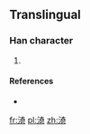 ==Translingual==

===Han character===
{{Han char|rn=85|rad=水|as=08|sn=11|four=|canj=EKMR}}

# {{defn|Han|sort=水08}}

====References====
* {{Han ref|kx=0633.371|hdz=31643.081|uh=6E0F|ud=28175}}

[[fr:渏]]
[[pl:渏]]
[[zh:渏]]
